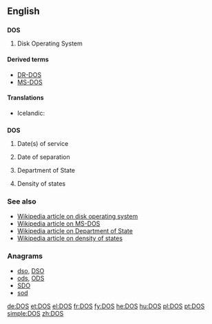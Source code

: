 {{also|DoS}}
==English==

==={{acronym-old|en}}===
'''DOS'''

# {{context|computing|lang=en}} Disk Operating System<!--not just MS-DOS!-->

====Derived terms====
* [[DR-DOS]]
* [[MS-DOS]]

====Translations====
{{trans-top|Disk Operating System}}
* Icelandic: {{t-|is|diskstýrikerfi|n}}
{{trans-mid}}
{{trans-bottom}}

==={{initialism-old|en}}===
'''DOS'''

# {{context|military|lang=en}} Date(s) of service
# {{context|military|lang=en}} Date of separation
# {{context|US|lang=en}} Department of State
# {{context|sciences|lang=en}} Density of states

===See also===
* [[w:DOS_%28disambiguation%29|Wikipedia article on disk operating system]]
* [[w:MS-DOS|Wikipedia article on MS-DOS]]
* [[w:United States Department of State|Wikipedia article on Department of State]]
* [[w:Density_of_states|Wikipedia article on density of states]]

===Anagrams===
* [[dso#English|dso]], [[DSO#English|DSO]]
* [[ods#English|ods]], [[ODS#English|ODS]]
* [[SDO#English|SDO]]
* [[sod#English|sod]]

[[de:DOS]]
[[et:DOS]]
[[el:DOS]]
[[fr:DOS]]
[[fy:DOS]]
[[he:DOS]]
[[hu:DOS]]
[[pl:DOS]]
[[pt:DOS]]
[[simple:DOS]]
[[zh:DOS]]